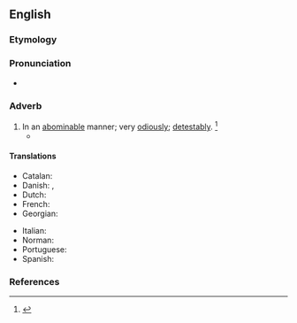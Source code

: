 ==English==

===Etymology===
{{suffix|en|abominable|ly}}

===Pronunciation===
* {{a|US}} {{IPA|en|/əˈbɑm.ə.nə.bli/|/əˈbɑm.nə.bli/}}

===Adverb===
{{en-adv}}

# In an [[abominable]] manner; very [[odiously]]; [[detestably]]. {{defdate|First attested around 1350 to 1470.}}<ref name=SOED>{{R:SOED5|page=6}}</ref>
#* {{quote-text|en|year=1903|title=The Pall Mall Magazine|volume=30|page=304|passage=He lit a fire in the dining-room, and the chimney was damp and smoked '''abominably''', so that when he had fed full on tinned meats he was fain to let the fire go out and to sit in his fur-lined overcoat by the becindered grate, now fast growing cold, and smoke pipe after pipe of gloomy reflection.}}

====Translations====
{{trans-top|in an abominable manner}}
* Catalan: {{t+|ca|abominablement}}
* Danish: {{t+|da|afskyelig}}, {{t|da|afskyeligt}}
* Dutch: {{t|nl|op afschuwelijke wijze}}
* French: {{t+|fr|abominablement}}
* Georgian: {{t|ka|საძაგლად|sc=Geor}}
{{trans-mid}}
* Italian: {{t+|it|abominevolmente}}
* Norman: {{t|nrf|abominnabliément}}
* Portuguese: {{t|pt|abominavelmente}}
* Spanish: {{t+|es|abominablemente}}
{{trans-bottom}}

===References===
<references/>